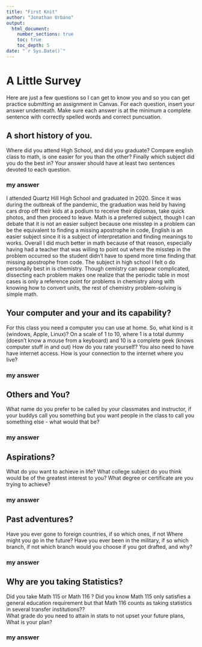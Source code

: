 ```yaml
---
title: "First Knit"
author: "Jonathan Urbano"
output: 
  html_document:
    number_sections: true
    toc: true
    toc_depth: 5
date: "`r Sys.Date()`"   
---
```


# A Little Survey

Here are just a few questions so I can get to know you and so you can get practice submitting an assignment in Canvas.  For each question, insert your answer underneath. Make sure each answer is at the minimum a complete sentence with correctly spelled words and correct puncuation. 

## A short history of you.  
Where did you attend High School, and did you graduate? Compare english class to math, is one easier for you than the other? Finally which subject did you do the best in? Your answer should have at least two sentences devoted to each question.  
  
### my answer     
I attended Quartz Hill High School and graduated in 2020. Since it was during the outbreak of the pandemic, the graduation was held by having cars drop off their kids at a podium to receive their diplomas, take quick photos, and then proceed to leave. Math is a preferred subject, though I can debate that it is not an easier subject because one misstep in a problem can be the equivalent to finding a missing apostrophe in code, English is an easier subject since it is a subject of interpretation and finding meanings to works. Overall I did much better in math because of that reason, especially having had a teacher that was willing to point out where the misstep in the problem occurred so the student didn't have to spend more time finding that missing apostrophe from code. The subject in high school I felt o do personally best in is chemistry. Though cemistry can appear complicated, dissecting each problem makes one realize that the periodic table in most cases is only a reference point for problems in chemistry along with knowing how to convert units, the rest of chemistry problem-solving is simple math.

     


## Your computer and your and its capability?  
 For this class  you need a computer you can use at home.  So, what kind is it (windows, Apple, Linux)?  On a scale of 1 to 10, where 1 is a total dummy (doesn't know a mouse from a keyboard) and 10 is a complete geek (knows computer stuff in and out) How do you rate yourself?  You also need to have have internet access. How is your connection to the internet where you live?

### my answer   


## Others and You?   
What name do you prefer to be called by your classmates and instructor, if your buddys call you something but you want people in the class to call you something else - what would that be? 

### my answer     

 




## Aspirations?   
What do you want to achieve in life?  What college subject do you think would be of the greatest interest to you? What degree or certificate are you trying to achieve?

### my answer     

 




## Past adventures?  
Have you ever gone to foreign countries, if so which ones, if not Where might you go in the future?  Have you ever been in the military, if so which branch, if not which branch would you choose if you got drafted, and why?

### my answer     

  




## Why are you taking Statistics?  
Did you take Math 115 or Math 116 ?  Did you know Math 115 only satisfies a general education requirement but that Math 116 counts as taking statistics in several transfer institutions??  
What grade do you need to attain in stats to not upset your future plans, What is your plan?  
 

### my answer     
